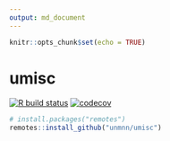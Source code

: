 ---
output: md_document
---

```{r setup, include=FALSE}
knitr::opts_chunk$set(echo = TRUE)
```

# umisc

<!-- badges: start -->
  [![R build status](https://github.com/unmnn/umisc/workflows/R-CMD-check/badge.svg)](https://github.com/unmnn/umisc/actions)
  [![codecov](https://codecov.io/gh/unmnn/umisc/branch/master/graph/badge.svg)](https://codecov.io/gh/unmnn/umisc)
  <!-- badges: end -->

```{r install, eval=FALSE}
# install.packages("remotes")
remotes::install_github("unmnn/umisc")
```

